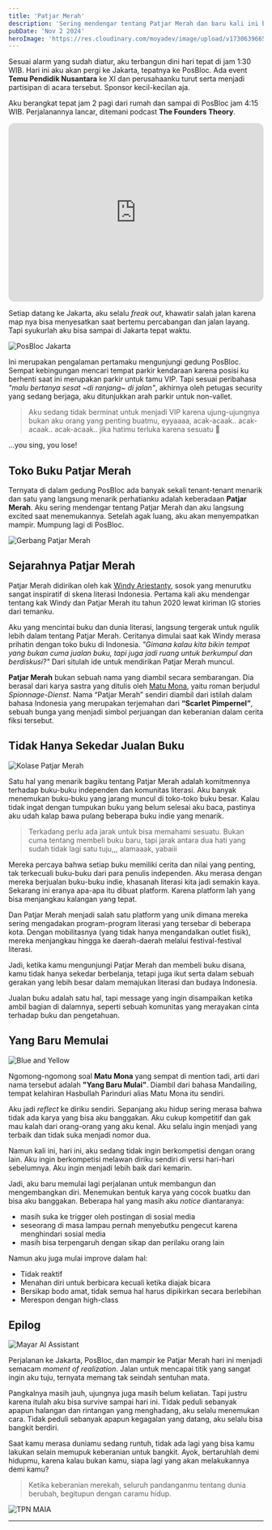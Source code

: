 ```yaml
---
title: 'Patjar Merah'
description: 'Sering mendengar tentang Patjar Merah dan baru kali ini bisa mengunjungi toko bukunya'
pubDate: 'Nov 2 2024'
heroImage: 'https://res.cloudinary.com/moyadev/image/upload/v1730639665/sena/patjarmerah_fcccrm.jpg'
---
```



Sesuai alarm yang sudah diatur, aku terbangun dini hari tepat di jam 1:30 WIB. Hari ini aku akan pergi ke Jakarta, tepatnya ke PosBloc. Ada event **Temu Pendidik Nusantara** ke XI dan perusahaanku turut serta menjadi partisipan di acara tersebut. Sponsor kecil-kecilan aja. 

Aku berangkat tepat jam 2 pagi dari rumah dan sampai di PosBloc jam 4:15 WIB. Perjalanannya lancar, ditemani podcast **The Founders Theory**. 

<iframe style="border-radius:12px" src="https://open.spotify.com/embed/episode/4WF2r34fmvjDwcmzNvXk2O?utm_source=generator" width="100%" height="352" frameBorder="0" allowfullscreen="" allow="autoplay; clipboard-write; encrypted-media; fullscreen; picture-in-picture" loading="lazy"></iframe>

Setiap datang ke Jakarta, aku selalu *freak out*, khawatir salah jalan karena map nya bisa menyesatkan saat bertemu percabangan dan jalan layang. Tapi syukurlah aku bisa sampai di Jakarta tepat waktu. 

<Image 
  src="https://res.cloudinary.com/moyadev/image/upload/v1730640405/sena/tpn/posbloc_dhjhoe.jpg"
  alt="PosBloc Jakarta"
  width={800}
  height={600}
  format="webp"
  loading="lazy"
/>

Ini merupakan pengalaman pertamaku mengunjungi gedung PosBloc. Sempat kebingungan mencari tempat parkir kendaraan karena posisi ku berhenti saat ini merupakan parkir untuk tamu VIP. Tapi sesuai peribahasa *"malu bertanya sesat ~di ranjang~ di jalan"*, akhirnya oleh petugas security yang sedang berjaga, aku ditunjukkan arah parkir untuk non-vallet. 

> Aku sedang tidak berminat untuk menjadi VIP karena ujung-ujungnya bukan aku orang yang penting buatmu, eyyaaaa, acak-acaak.. acak-acaak.. acak-acaak.. jika hatimu terluka karena sesuatu 🎵

...you sing, you lose!

## Toko Buku Patjar Merah

Ternyata di dalam gedung PosBloc ada banyak sekali tenant-tenant menarik dan satu yang langsung menarik perhatianku adalah keberadaan **Patjar Merah**. Aku sering mendengar tentang Patjar Merah dan aku langsung excited saat menemukannya. Setelah agak luang, aku akan menyempatkan mampir. Mumpung lagi di PosBloc. 

<Image 
  src="https://res.cloudinary.com/moyadev/image/upload/v1730641397/sena/tpn/gate_j0pn51.jpg"
  alt="Gerbang Patjar Merah"
  width={800}
  height={600}
  format="webp"
  loading="lazy"
/>

## Sejarahnya Patjar Merah

Patjar Merah didirikan oleh kak [Windy Ariestanty](https://www.linkedin.com/in/windyariestanty/), sosok yang menurutku sangat inspiratif di skena literasi Indonesia. Pertama kali aku mendengar tentang kak Windy dan Patjar Merah itu tahun 2020 lewat kiriman IG stories dari temanku. 

Aku yang mencintai buku dan dunia literasi, langsung tergerak untuk ngulik lebih dalam tentang Patjar Merah. Ceritanya dimulai saat kak Windy merasa prihatin dengan toko buku di Indonesia. *"Gimana kalau kita bikin tempat yang bukan cuma jualan buku, tapi juga jadi ruang untuk berkumpul dan berdiskusi?"*  Dari situlah ide untuk mendirikan Patjar Merah muncul.

**Patjar Merah** bukan sebuah nama yang diambil secara sembarangan. Dia berasal dari karya sastra yang ditulis oleh [Matu Mona](https://id.wikipedia.org/wiki/Matu_Mona), yaitu roman berjudul *Spionnage-Dienst*. Nama “Patjar Merah” sendiri diambil dari istilah dalam bahasa Indonesia yang merupakan terjemahan dari **“Scarlet Pimpernel”**, sebuah bunga yang menjadi simbol perjuangan dan keberanian dalam cerita fiksi tersebut.

## Tidak Hanya Sekedar Jualan Buku

<Image 
  src="https://res.cloudinary.com/moyadev/image/upload/v1730643938/sena/tpn/kolase_wp1163.jpg"
  alt="Kolase Patjar Merah"
  width={800}
  height={600}
  format="webp"
  loading="lazy"
/>

Satu hal yang menarik bagiku tentang Patjar Merah adalah komitmennya terhadap buku-buku independen dan komunitas literasi. Aku banyak menemukan buku-buku yang jarang muncul di toko-toko buku besar. Kalau tidak ingat dengan tumpukan buku yang belum selesai aku baca, pastinya aku udah kalap bawa pulang beberapa buku indie yang menarik. 

> Terkadang perlu ada jarak untuk bisa memahami sesuatu. Bukan cuma tentang membeli buku baru, tapi jarak antara dua hati yang sudah tidak lagi satu tuju,,, alamaaak, yabaiii

Mereka percaya bahwa setiap buku memiliki cerita dan nilai yang penting, tak terkecuali buku-buku dari para penulis independen. Aku merasa dengan mereka berjualan buku-buku indie, khasanah literasi kita jadi semakin kaya. Sekarang ini eranya apa-apa itu dibuat platform. Karena platform lah yang bisa menjangkau kalangan yang tepat. 

Dan Patjar Merah menjadi salah satu platform yang unik dimana mereka sering mengadakan program-program literasi yang tersebar di beberapa kota. Dengan mobilitasnya (yang tidak hanya mengandalkan outlet fisik), mereka menjangkau hingga ke daerah-daerah melalui festival-festival literasi.

Jadi, ketika kamu mengunjungi Patjar Merah dan membeli buku disana, kamu tidak hanya sekedar berbelanja, tetapi juga ikut serta dalam sebuah gerakan yang lebih besar dalam memajukan literasi dan budaya Indonesia. 

Jualan buku adalah satu hal, tapi message yang ingin disampaikan ketika ambil bagian di dalamnya, seperti sebuah komunitas yang merayakan cinta terhadap buku dan pengetahuan.

## Yang Baru Memulai

<Image 
  src="https://res.cloudinary.com/moyadev/image/upload/v1730645443/sena/tpn/blue-yellow_iz5goe.jpg"
  alt="Blue and Yellow"
  width={800}
  height={600}
  format="webp"
  loading="lazy"
/>

Ngomong-ngomong soal **Matu Mona** yang sempat di mention tadi, arti dari nama tersebut adalah **"Yang Baru Mulai"**. Diambil dari bahasa Mandailing, tempat kelahiran Hasbullah Parinduri alias Matu Mona itu sendiri. 

Aku jadi *reflect* ke diriku sendiri. Sepanjang aku hidup sering merasa bahwa tidak ada karya yang bisa aku banggakan. Aku cukup kompetitif dan gak mau kalah dari orang-orang yang aku kenal. Aku selalu ingin menjadi yang terbaik dan tidak suka menjadi nomor dua. 

Namun kali ini, hari ini, aku sedang tidak ingin berkompetisi dengan orang lain. Aku ingin berkompetisi melawan diriku sendiri di versi hari-hari sebelumnya. Aku ingin menjadi lebih baik dari kemarin.

Jadi, aku baru memulai lagi perjalanan untuk membangun dan mengembangkan diri. Menemukan bentuk karya yang cocok buatku dan bisa aku banggakan. Beberapa hal yang masih aku *notice* diantaranya:
* masih suka ke trigger oleh postingan di sosial media
* seseorang di masa lampau pernah menyebutku pengecut karena menghindari sosial media
* masih bisa terpengaruh dengan sikap dan perilaku orang lain

Namun aku juga mulai improve dalam hal:
* Tidak reaktif
* Menahan diri untuk berbicara kecuali ketika diajak bicara
* Bersikap bodo amat, tidak semua hal harus dipikirkan secara berlebihan
* Merespon dengan high-class

## Epilog

<Image 
  src="https://res.cloudinary.com/moyadev/image/upload/v1730647903/sena/tpn/maia_tnf9dc.jpg"
  alt="Mayar AI Assistant"
  width={800}
  height={600}
  format="webp"
  loading="lazy"
/>

Perjalanan ke Jakarta, PosBloc, dan mampir ke Patjar Merah hari ini menjadi semacam *moment of realization*. Jalan untuk mencapai titik yang sangat ingin aku tuju, ternyata memang tak seindah sentuhan mata. 

Pangkalnya masih jauh, ujungnya juga masih belum keliatan. Tapi justru karena itulah aku bisa survive sampai hari ini. Tidak peduli sebanyak apapun halangan dan rintangan yang menghadang, aku selalu menemukan cara. Tidak peduli sebanyak apapun kegagalan yang datang, aku selalu bisa bangkit berdiri. 

Saat kamu merasa duniamu sedang runtuh, tidak ada lagi yang bisa kamu lakukan selain memupuk keberanian untuk bangkit. Ayok, bertaruhlah demi hidupmu, karena kalau bukan kamu, siapa lagi yang akan melakukannya demi kamu?

> Ketika keberanian merekah, seluruh pandanganmu tentang dunia berubah, begitupun dengan caramu hidup.

<Image 
  src="https://res.cloudinary.com/moyadev/image/upload/v1730676517/sena/tpn/tpnmaia_oowibi.jpg"
  alt="TPN MAIA"
  width={800}
  height={600}
  format="webp"
  loading="lazy"
/>

--- 